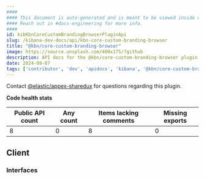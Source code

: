 ```yaml
---
####
#### This document is auto-generated and is meant to be viewed inside our experimental, new docs system.
#### Reach out in #docs-engineering for more info.
####
id: kibKbnCoreCustomBrandingBrowserPluginApi
slug: /kibana-dev-docs/api/kbn-core-custom-branding-browser
title: "@kbn/core-custom-branding-browser"
image: https://source.unsplash.com/400x175/?github
description: API docs for the @kbn/core-custom-branding-browser plugin
date: 2024-09-07
tags: ['contributor', 'dev', 'apidocs', 'kibana', '@kbn/core-custom-branding-browser']
---
```




Contact [@elastic/appex-sharedux](https://github.com/orgs/elastic/teams/appex-sharedux) for questions regarding this plugin.

**Code health stats**

| Public API count  | Any count | Items lacking comments | Missing exports |
|-------------------|-----------|------------------------|-----------------|
| 8 | 0 | 8 | 0 |

## Client

### Interfaces
<DocDefinitionList data={kbnCoreCustomBrandingBrowserObj.client.interfaces}/>

